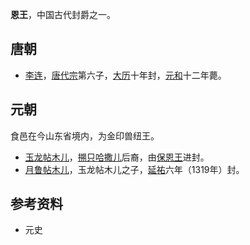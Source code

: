 '''恩王'''，中国古代封爵之一。
==唐朝==
*[[李连|李连]]，[[唐代宗|唐代宗]]第六子，[[大历|大历]]十年封，[[元和_(唐朝)|元和]]十二年薨。
==元朝==
食邑在今山东省境内，为金印兽纽王。
*[[玉龙帖木儿|玉龙帖木儿]]，[[合撒儿|搠只哈撒儿]]后裔，由[[保恩王|保恩王]]进封。
*[[月鲁帖木儿|月鲁帖木儿]]，玉龙帖木儿之子，[[延祐|延祐]]六年（1319年）封。

==参考资料==
*元史

{{Disambig|E|Cat=二字中国王爵消歧义}}